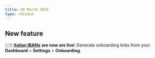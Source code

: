 ```yaml
---
title: 20 March 2025
type: release
---
```


## New feature

🇮🇹 [**Italian IBANs**](/topics/accounts/ibans/#local) **are now are live**! Generate onboarding links from your **Dashboard** > **Settings** > **Onboarding**.
